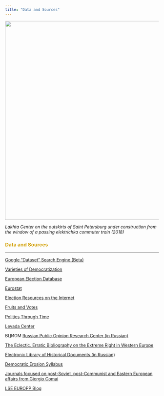 ```yaml
---
title: "Data and Sources"
---
```


<img align="center" src="images/laxta.jpg" width = "650">

*Lakhta Center on the outskirts of Saint Petersburg under construction from the window of a passing elektrichka commuter train (2018)*

<font color="#d2a107"><h3>Data and Sources</h3></font>

---

[Google "Dataset" Search Engine (Beta)](https://toolbox.google.com/datasetsearch)

[Varieties of Democratization](https://www.v-dem.net/en/)

[European Election Database](http://www.nsd.uib.no/european_election_database/about/)

[Eurostat](http://ec.europa.eu/eurostat/data/database)

[Election Resources on the Internet](http://electionresources.org)

[Fruits and Votes](https://fruitsandvotes.wordpress.com)

[Politics Through Time](https://historicalelections.fas.harvard.edu)

[Levada Center](http://www.levada.ru/en/)

ВЦИОМ [Russian Public Opinion Research Center (in Russian)](https://wciom.ru/)

[The Eclectic, Erratic Bibliography on the Extreme Right in Western Europe](http://www.kai-arzheimer.com/extreme-right-western-europe-bibliography)

[Electronic Library of Historical Documents (in Russian)](http://docs.historyrussia.org/ru/nodes/1-glavnaya)

[Democratic Erosion Syllabus](http://democratic-erosion.com/syllabus/)

[Journals focused on post-Soviet, post-Communist and Eastern European affairs from Giorgio Comai](https://giorgiocomai.eu/2015/09/25/journals-post-soviet-and-eastern-european-affairs/)

[LSE EUROPP Blog](http://blogs.lse.ac.uk/europpblog/)
